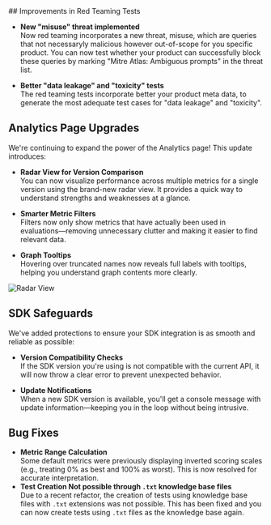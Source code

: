 <Update label="2025-05-05" description="Analytics Upgrades and Red Teaming Test Improvements">
## Improvements in Red Teaming Tests

- **New "misuse" threat implemented**  
  Now red teaming incorporates a new threat, misuse, which are queries that not necessaryly malicious however out-of-scope for you specific product. You can now test whether your product can successfully block these queries by marking "Mitre Atlas: Ambiguous prompts" in the threat list.

- **Better "data leakage" and "toxicity" tests**  
  The red teaming tests incorporate better your product meta data, to generate the most adequate test cases for "data leakage" and "toxicity".

## Analytics Page Upgrades

We're continuing to expand the power of the Analytics page! This update introduces:

- **Radar View for Version Comparison**  
  You can now visualize performance across multiple metrics for a single version using the brand-new radar view. It provides a quick way to understand strengths and weaknesses at a glance.

- **Smarter Metric Filters**  
  Filters now only show metrics that have actually been used in evaluations—removing unnecessary clutter and making it easier to find relevant data.

- **Graph Tooltips**  
  Hovering over truncated names now reveals full labels with tooltips, helping you understand graph contents more clearly.

![Radar View](/images/changelog/2025-05-05_radar-view.png)

## SDK Safeguards

We've added protections to ensure your SDK integration is as smooth and reliable as possible:

- **Version Compatibility Checks**  
  If the SDK version you're using is not compatible with the current API, it will now throw a clear error to prevent unexpected behavior.

- **Update Notifications**  
  When a new SDK version is available, you'll get a console message with update information—keeping you in the loop without being intrusive.

## Bug Fixes

- **Metric Range Calculation**  
  Some default metrics were previously displaying inverted scoring scales (e.g., treating 0% as best and 100% as worst). This is now resolved for accurate interpretation.
- **Test Creation Not possible through `.txt` knowledge base files**  
  Due to a recent refactor, the creation of tests using knowledge base files with `.txt` extensions was not possible. This has been fixed and you can now create tests using `.txt` files as the knowledge base again.
</Update>

